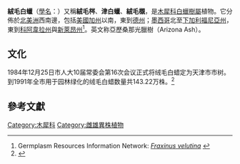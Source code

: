 {{speciesbox
|image = Fraxinus-velutina-20080402.JPG
|genus = Fraxinus
|species = velutina
| status = LC
| status system = IUCN3.1
| status ref = <ref name=IUCN>{{Cite iucn | author1 = Oldfield, S| author2 =  Martínez Salas, E| author3 =  Samain, M.-S| author4 =  Westwood, M| title = ''Fraxinus velutina'' | volume = 2017 | page =  e.T96444728A96444730 | date = 2017 | doi = 10.2305/IUCN.UK.2017-3.RLTS.T96444728A96444730.en }}</ref>
|authority = [[John_Torrey|Torr.]]
|range_map =  Fraxinus velutina range map 4.png
|range_map_caption = 絨毛白蠟的自然分布范围
}}
'''絨毛白蠟'''（[[學名|學名]]：''{{lang|la|Fraxinus velutina}}''）又稱'''絨毛梣'''、'''津白蠟'''、'''絨毛櫬'''，是[[木犀科|木犀科]][[白蠟樹屬|白蠟樹屬]]植物。它分佈於[[北美洲|北美洲]]西南邊，包括[[美國|美國]][[加州|加州]]以南，東到[[德克薩斯州|德州]]；[[墨西哥|墨西哥]]北至[[下加利福尼亞州|下加利福尼亞州]]，東到[[科阿韋拉州|科阿韋拉州]]與[[新萊昂州|新萊昂州]]<ref name=grin>Germplasm Resources Information Network: [http://www.ars-grin.gov/cgi-bin/npgs/html/taxon.pl?319 ''Fraxinus velutina''] {{Wayback|url=http://www.ars-grin.gov/cgi-bin/npgs/html/taxon.pl?319 |date=20110605093751 }}</ref>。英文称亞歷桑那光臘樹（Arizona Ash）。
==文化==
1984年12月25日市人大10届常委会第16次会议正式将绒毛白蜡定为天津市市树。到1991年全市用于园林绿化的绒毛白蜡数量共143.22万株。<ref>{{cite web |url=http://www.tj.gov.cn/zjtj/rwtj/shss/200708/t20070830_2843.htm |title=存档副本 |accessdate=2016-09-18 |deadurl=yes |archiveurl=https://web.archive.org/web/20160923130036/http://www.tj.gov.cn/zjtj/rwtj/shss/200708/t20070830_2843.htm |archivedate=2016-09-23 }}</ref>
{{Commons|Fraxinus velutina}}
{{Wikispecies|Fraxinus velutina}}

==參考文獻==
<div class="references-small">
<references />
</div>

{{Taxonbar|from=Q258068}}

[[Category:木犀科|Category:木犀科]]
[[Category:雌雄異株植物|Category:雌雄異株植物]]

{{Plant-stub}}